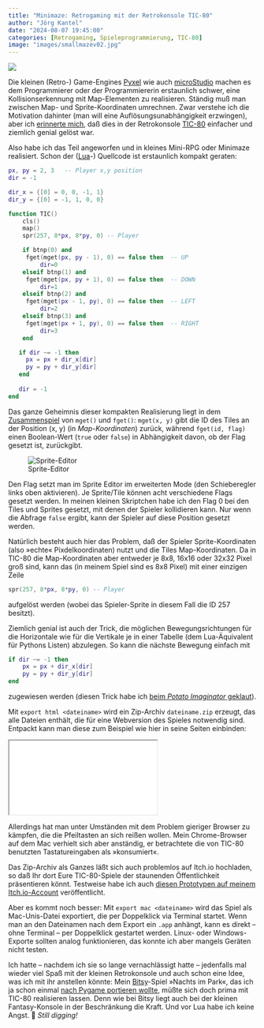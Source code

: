 ```yaml
---
title: "Minimaze: Retrogaming mit der Retrokonsole TIC-80"
author: "Jörg Kantel"
date: "2024-08-07 19:45:00"
categories: [Retrogaming, Spieleprogrammierung, TIC-80]
image: "images/smallmazev02.jpg"
---
```


[![](images/smallmazev02-b.jpg)](https://www.flickr.com/photos/schockwellenreiter/53908631964/)

Die kleinen (Retro-) Game-Engines [Pyxel](http://cognitiones.kantel-chaos-team.de/multimedia/spieleprogrammierung/pyxel.html) wie auch [microStudio](http://cognitiones.kantel-chaos-team.de/multimedia/spieleprogrammierung/microstudio.html) machen es dem Programmierer oder der Programmiererin erstaunlich schwer, eine Kollisionserkennung mit Map-Elementen zu realisieren. Ständig muß man zwischen Map- und Sprite-Koordinaten umrechnen. Zwar verstehe ich die Motivation dahinter (man will eine Auflösungsunabhängigkeit erzwingen), aber ich [erinnerte mich](http://blog.schockwellenreiter.de/2022/07/2022071002.html), daß dies in der Retrokonsole [TIC-80](http://cognitiones.kantel-chaos-team.de/multimedia/spieleprogrammierung/tic80.html) einfacher und ziemlich genial gelöst war.

Also habe ich das Teil angeworfen und in kleines Mini-RPG oder Minimaze realisiert. Schon der ([Lua](http://cognitiones.kantel-chaos-team.de/programmierung/lua.html)-) Quellcode ist erstaunlich kompakt geraten:

~~~lua
px, py = 2, 3   -- Player x,y position
dir = -1

dir_x = {[0] = 0, 0, -1, 1}
dir_y = {[0] = -1, 1, 0, 0}

function TIC()
	cls()
	map()
	spr(257, 8*px, 8*py, 0) -- Player

	if btnp(0) and
	 fget(mget(px, py - 1), 0) == false then  -- UP
		 dir=0
	elseif btnp(1) and
	 fget(mget(px, py + 1), 0) == false then  -- DOWN 
		 dir=1
	elseif btnp(2) and 
	 fget(mget(px - 1, py), 0) == false then  -- LEFT
		 dir=2
	elseif btnp(3) and 
	 fget(mget(px + 1, py), 0) == false then  -- RIGHT
		 dir=3
	end

   if dir ~= -1 then
 	 px = px + dir_x[dir]
     py = py + dir_y[dir]
   end
 
   dir = -1
end
~~~

Das ganze Geheimnis dieser kompakten Realisierung liegt in dem [Zusammenspiel](https://itch.io/t/3076553/how-mget-and-fget-work-in-lua-please-tips-for-idiots) von `mget()` und `fget()`: `mget(x, y)` gibt die ID des Tiles an der Position (x, y) (in *Map-Koordinaten*) zurück, während `fget(id, flag)` einen Boolean-Wert (`true` oder `false`) in Abhängigkeit davon, ob der Flag gesetzt ist, zurückgibt.

![Sprite-Editor](images/tic80flags.jpg)

Den Flag setzt man im Sprite Editor im erweiterten Mode (den Schieberegler links oben aktivieren). Je Sprite/Tile können acht verschiedene Flags gesetzt werden. In meinen kleinen Skriptchen habe ich den Flag 0 bei den Tiles und Sprites gesetzt, mit denen der Spieler kollidieren kann. Nur wenn die Abfrage `false` ergibt, kann der Spieler auf diese Position gesetzt werden.

Natürlich besteht auch hier das Problem, daß der Spieler Sprite-Koordinaten (also »echte« Pixdelkoordinaten) nutzt und die Tiles Map-Koordinaten. Da in TIC-80 die Map-Koordinaten aber entweder je 8x8, 16x16 oder 32x32 Pixel groß sind, kann das (in meinem Spiel sind es 8x8 Pixel) mit einer einzigen Zeile

~~~lua
spr(257, 8*px, 8*py, 0) -- Player
~~~

aufgelöst werden (wobei das Spieler-Sprite in diesem Fall die ID $257$ besitzt).

Ziemlich genial ist auch der Trick, die möglichen Bewegungsrichtungen für die Horizontale wie für die Vertikale je in einer Tabelle (dem Lua-Äquivalent für Pythons Listen) abzulegen. So kann die nächste Bewegung einfach mit

~~~lua
if dir ~= -1 then
    px = px + dir_x[dir]
    py = py + dir_y[dir]
end
~~~

zugewiesen werden (diesen Trick habe ich [beim *Potato Imaginator* geklaut](https://www.youtube.com/watch?v=npqKlAzfIvw)).

Mit `export html <dateiname>` wird ein Zip-Archiv `dateiname.zip` erzeugt, das alle Dateien enthält, die für eine Webversion des Spieles notwendig sind. Entpackt kann man diese zum Beispiel wie hier in seine Seiten einbinden:

<iframe src="smallmaze/index.html" class="if16_9" name="Small Maze Game"></iframe>

Allerdings hat man unter Umständen mit dem Problem gieriger Browser zu kämpfen, die die Pfeiltasten an sich reißen wollen. Mein Chrome-Browser auf dem Mac verhielt sich aber anständig, er betrachtete die von TIC-80 benutzten Tastatureingaben als »konsumiert«.

Das Zip-Archiv als Ganzes läßt sich auch problemlos auf Itch.io hochladen, so daß Ihr dort Eure TIC-80-Spiele der staunenden Öffentlichkeit präsentieren könnt. Testweise habe ich auch [diesen Prototypen auf meinem Itch.io-Account](https://kantel.itch.io/maze-game-tic-80-test) veröffentlicht.

Aber es kommt noch besser: Mit `export mac <dateiname>` wird das Spiel als Mac-Unis-Datei exportiert, die per Doppelklick via Terminal startet. Wenn man an den Dateinamen nach dem Export ein `.app` anhängt, kann es direkt – ohne Terminal – per Doppelklick gestartet werden. Linux- oder Windows-Exporte sollten analog funktionieren, das konnte ich aber mangels Geräten nicht testen.

Ich hatte -- nachdem ich sie so lange vernachlässigt hatte -- jedenfalls mal wieder viel Spaß mit der kleinen Retrokonsole und auch schon eine Idee, was ich mit ihr anstellen könnte: Mein [Bitsy](http://cognitiones.kantel-chaos-team.de/multimedia/spieleprogrammierung/bitsy.html)-Spiel »Nachts im Park«, das ich ja schon einmal [nach Pygame portieren wollte](https://kantel.github.io/posts/2023072301_night_in_the_park/), müßte sich doch prima mit TIC-80 realisieren lassen. Denn wie bei Bitsy liegt auch bei der kleinen Fantasy-Konsole in der Beschränkung die Kraft. Und vor Lua habe ich keine Angst. 🤖 *Still digging!*
